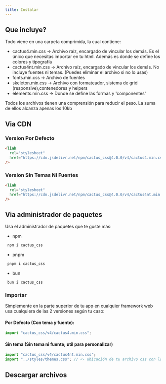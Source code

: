 ```yaml
---
title: Instalar
---
```



## Que incluye?

<section>
  <div>
    <p>Todo viene en una carpeta comprimida, la cual contiene:</p>
    <ul>
      <li>
        cactus4.min.css → Archivo raíz, encargado de vincular los demás. Es el
        único que necesitas importar en tu html. Además es donde se define los
        colores y tipografía
      </li>
      <li>
        cactus4nt.min.css → Archivo raíz, encargado de vincular los demás. No
        incluye fuentes ni temas. (Puedes eliminar el archivo si no lo usas)
      </li>
      <li>fonts.min.css → Archivo de fuentes</li>
      <li>
        skeleton.min.css → Archivo con formateador, sistema de grid
        (responsive),contenedores y helpers
      </li>
      <li>elements.min.css → Donde se define las formas y 'componentes'</li>
    </ul>
    <p>
      Todos los archivos tienen una comprensión para reducir el peso. La suma de
      ellos alcanza apenas los 10kb
    </p>
  </div>
</section>

## Via CDN

### Version Por Defecto

```html
<link
  rel="stylesheet"
  href="https://cdn.jsdelivr.net/npm/cactus_css@4.0.0/v4/cactus4.min.css"
/>
```

### Version Sin Temas Ni Fuentes

```html
<link
  rel="stylesheet"
  href="https://cdn.jsdelivr.net/npm/cactus_css@4.0.0/v4/cactus4nt.min.css"
/>
```

## Via administrador de paquetes

Usa el administrador de paquetes que te guste más:

- npm

```sh
 npm i cactus_css
```

- pnpm

```sh
 pnpm i cactus_css
```

- bun

```sh
 bun i cactus_css
```

### Importar

Simplemente en la parte superior de tu app en cualquier framework web usa cualquiera de las 2 versiones según tu caso:

#### Por Defecto (Con tema y fuente):

```js
import "cactus_css/v4/cactus4.min.css";
```

#### Sin tema (Sin tema ni fuente; util para personalizar)

```js
import "cactus_css/v4/cactus4nt.min.css";
import "../styles/themes.css"; // <- ubicación de tu archivo css con las clases root.
```

## Descargar archivos

<LinkCard
  title="CACTUS CSSv4"
  description="Descarga la version completa, con todos los estilos"
  href="../../assets/css/cactus4.zip"
  download="styles.zip"
/>
